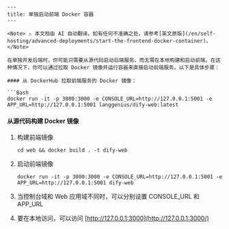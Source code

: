 ```mdx
---
title: 单独启动前端 Docker 容器
---

<Note> ⚠️ 本文档由 AI 自动翻译。如有任何不准确之处，请参考[英文原版](/en/self-hosting/advanced-deployments/start-the-frontend-docker-container)。</Note>

在单独开发后端时，你可能只需要从源代码启动后端服务，而无需在本地构建和启动前端。在这种情况下，你可以通过拉取 Docker 镜像并运行容器来直接启动前端服务。以下是具体步骤：

#### 从 DockerHub 拉取前端服务的 Docker 镜像：

```Bash
docker run -it -p 3000:3000 -e CONSOLE_URL=http://127.0.0.1:5001 -e APP_URL=http://127.0.0.1:5001 langgenius/dify-web:latest
```

#### 从源代码构建 Docker 镜像

1. 构建前端镜像

    ```
    cd web && docker build . -t dify-web
    ```

2. 启动前端镜像

    ```
    docker run -it -p 3000:3000 -e CONSOLE_URL=http://127.0.0.1:5001 -e APP_URL=http://127.0.0.1:5001 dify-web
    ```

3. 当控制台域和 Web 应用域不同时，可以分别设置 CONSOLE_URL 和 APP_URL
4. 要在本地访问，可以访问 [http://127.0.0.1:3000](http://127.0.0.1:3000/)
